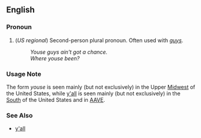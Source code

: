 ==English==

===Pronoun===
# (''US regional'') Second-person plural pronoun.  Often used with ''[[guys]]''.
#: ''Youse guys ain't got a chance.''
#: ''Where youse been?''

===Usage Note===
The form ''youse'' is seen mainly (but not exclusively) in the Upper [[w:U.S._Midwest|Midwest]] of the United States, while [[y'all]] is seen mainly (but not exclusively) in the [[w:U.S._South|South]] of the United States and in [[w:African_American_Vernacular_English|AAVE]].

===See Also===
* [[y'all]]